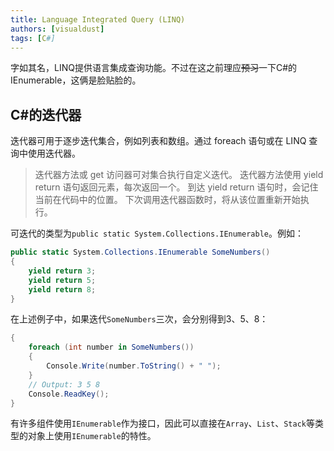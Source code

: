 ```yaml
---
title: Language Integrated Query (LINQ)
authors: [visualdust]
tags: [C#]
---
```


字如其名，LINQ提供语言集成查询功能。不过在这之前理应~~预习~~一下C#的IEnumerable，这俩是脸贴脸的。

## C#的迭代器

迭代器可用于逐步迭代集合，例如列表和数组。通过 foreach 语句或在 LINQ 查询中使用迭代器。

> 迭代器方法或 get 访问器可对集合执行自定义迭代。 迭代器方法使用 yield return 语句返回元素，每次返回一个。 到达 yield return 语句时，会记住当前在代码中的位置。 下次调用迭代器函数时，将从该位置重新开始执行。

可迭代的类型为`public static System.Collections.IEnumerable`。例如：

<!--truncate-->

```c#
public static System.Collections.IEnumerable SomeNumbers()
{
    yield return 3;
    yield return 5;
    yield return 8;
}
```
在上述例子中，如果迭代`SomeNumbers`三次，会分别得到3、5、8：
```c#    
{
    foreach (int number in SomeNumbers())
    {
        Console.Write(number.ToString() + " ");
    }
    // Output: 3 5 8
    Console.ReadKey();
}
```

有许多组件使用`IEnumerable`作为接口，因此可以直接在`Array`、`List`、`Stack`等类型的对象上使用`IEnumerable`的特性。
